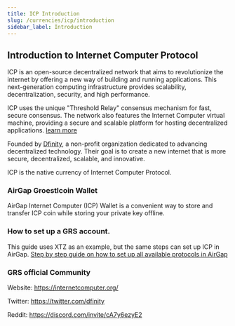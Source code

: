 ```yaml
---
title: ICP Introduction
slug: /currencies/icp/introduction
sidebar_label: Introduction
---
```


## Introduction to Internet Computer Protocol

ICP is an open-source decentralized network that aims to revolutionize the internet by offering a new way of building and running applications. This next-generation computing infrastructure provides scalability, decentralization, security, and high performance.

ICP uses the unique "Threshold Relay" consensus mechanism for fast, secure consensus. The network also features the Internet Computer virtual machine, providing a secure and scalable platform for hosting decentralized applications. [learn more](https://internetcomputer.org/)

Founded by [Dfinity](https://dfinity.org/), a non-profit organization dedicated to advancing decentralized technology. Their goal is to create a new internet that is more secure, decentralized, scalable, and innovative.

ICP is the native currency of Internet Computer Protocol.

### AirGap Groestlcoin Wallet

AirGap Internet Computer (ICP) Wallet is a convenient way to store and transfer ICP coin while storing your private key offline.

### How to set up a GRS account.

This guide uses XTZ as an example, but the same steps can set up ICP in AirGap. [Step by step guide on how to set up all available protocols in AirGap](https://support.airgap.it/guides/step-by-step-guide)

### GRS official Community

Website: https://internetcomputer.org/

Twitter: https://twitter.com/dfinity

Reddit: https://discord.com/invite/cA7y6ezyE2
